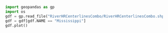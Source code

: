 
```python
import geopandas as gp
import os
gdf = gp.read_file("RiverHRCenterlinesCombo/RiverHRCenterlinesCombo.shp")
gdf = gdf[gdf.NAME == "Mississippi"]
gdf.plot()
```